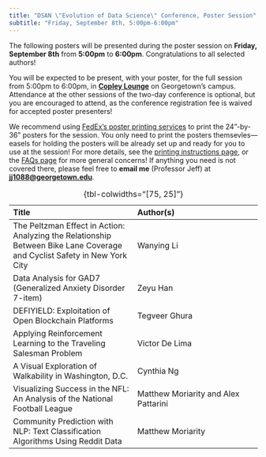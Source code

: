 ```yaml
---
title: "DSAN \"Evolution of Data Science\" Conference, Poster Session"
subtitle: "Friday, September 8th, 5:00pm-6:00pm"
---
```


The following posters will be presented during the poster session on **Friday, September 8th** from **5:00pm** to **6:00pm**. Congratulations to all selected authors!

You will be expected to be present, with your poster, for the full session from 5:00pm to 6:00pm, in [**Copley Lounge**](https://goo.gl/maps/VTaDH14BYs5S9Guv8){target="_blank"} on Georgetown's campus. Attendance at the other sessions of the two-day conference is optional, but you are encouraged to attend, as the conference registration fee is waived for accepted poster presenters!

We recommend using [FedEx's poster printing services](https://www.office.fedex.com/default/posters.html) to print the 24"-by-36" posters for the session. You only need to print the posters themsevles---easels for holding the posters will be already set up and ready for you to use at the session! For more details, see the [printing instructions page](printing.qmd), or the [FAQs page](faqs.qmd) for more general concerns! If anything you need is not covered there, please feel free to **email me** (Professor Jeff) at **[jj1088@georgetown.edu](mailto:jj1088@georgetown.edu){target="_blank"}**.

| Title | Author(s) |
|:- |:- |
| The Peltzman Effect in Action: Analyzing the Relationship Between Bike Lane Coverage and Cyclist Safety in New York City | Wanying Li |
| Data Analysis for GAD7 (Generalized Anxiety Disorder 7-item) | Zeyu Han |
| DEFIYIELD: Exploitation of Open Blockchain Platforms | Tegveer Ghura |
| Applying Reinforcement Learning to the Traveling Salesman Problem | Victor De Lima |
| A Visual Exploration of Walkability in Washington, D.C. | Cynthia Ng |
| Visualizing Success in the NFL: An Analysis of the National Football League | Matthew Moriarity and Alex Pattarini |
| Community Prediction with NLP: Text Classification Algorithms Using Reddit Data | Matthew Moriarity |

: {tbl-colwidths="[75, 25]"}